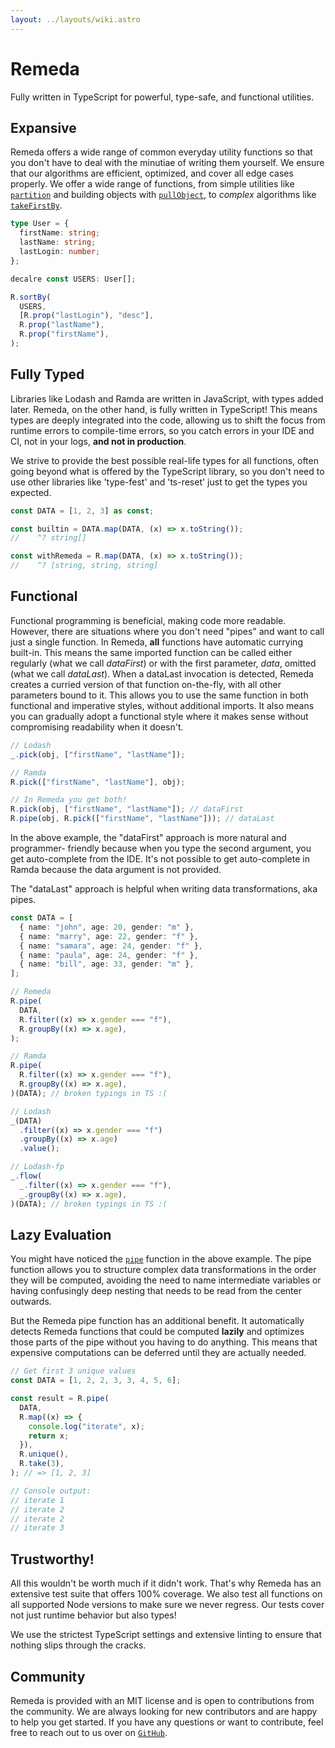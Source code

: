 ```yaml
---
layout: ../layouts/wiki.astro
---
```



# Remeda

Fully written in TypeScript for powerful, type-safe, and functional utilities.

<InstallCommands />

## Expansive

Remeda offers a wide range of common everyday utility functions so that you
don't have to deal with the minutiae of writing them yourself. We ensure that
our algorithms are efficient, optimized, and cover all edge cases properly. We
offer a wide range of functions, from simple utilities like
[`partition`](/docs#partition) and building objects with
[`pullObject`](/docs#pullObject), to _complex_ algorithms like
[`takeFirstBy`](/docs#takeFirstBy).

```ts
type User = {
  firstName: string;
  lastName: string;
  lastLogin: number;
};

decalre const USERS: User[];

R.sortBy(
  USERS,
  [R.prop("lastLogin"), "desc"],
  R.prop("lastName"),
  R.prop("firstName"),
);
```

## Fully Typed

Libraries like Lodash and Ramda are written in JavaScript, with types added
later. Remeda, on the other hand, is fully written in TypeScript! This means
types are deeply integrated into the code, allowing us to shift the focus from
runtime errors to compile-time errors, so you catch errors in your IDE and CI,
not in your logs, **and not in production**.

We strive to provide the best possible real-life types for all functions, often
going beyond what is offered by the TypeScript library, so you don't need to use
other libraries like 'type-fest' and 'ts-reset' just to get the types you
expected.

```ts
const DATA = [1, 2, 3] as const;

const builtin = DATA.map(DATA, (x) => x.toString());
//    ^? string[]

const withRemeda = R.map(DATA, (x) => x.toString());
//    ^? [string, string, string]
```

## Functional

Functional programming is beneficial, making code more readable. However, there
are situations where you don't need "pipes" and want to call just a single
function. In Remeda, **all** functions have automatic currying built-in. This
means the same imported function can be called either regularly (what we call
_dataFirst_) or with the first parameter, _data_, omitted (what we call
_dataLast_). When a dataLast invocation is detected, Remeda creates a curried
version of that function on-the-fly, with all other parameters bound to it. This
allows you to use the same function in both functional and imperative styles,
without additional imports. It also means you can gradually adopt a functional
style where it makes sense without compromising readability when it doesn't.

```ts
// Lodash
_.pick(obj, ["firstName", "lastName"]);

// Ramda
R.pick(["firstName", "lastName"], obj);

// In Remeda you get both!
R.pick(obj, ["firstName", "lastName"]); // dataFirst
R.pipe(obj, R.pick(["firstName", "lastName"])); // dataLast
```

In the above example, the "dataFirst" approach is more natural and programmer-
friendly because when you type the second argument, you get auto-complete from
the IDE. It's not possible to get auto-complete in Ramda because the data
argument is not provided.

The "dataLast" approach is helpful when writing data transformations, aka pipes.

```ts
const DATA = [
  { name: "john", age: 20, gender: "m" },
  { name: "marry", age: 22, gender: "f" },
  { name: "samara", age: 24, gender: "f" },
  { name: "paula", age: 24, gender: "f" },
  { name: "bill", age: 33, gender: "m" },
];

// Remeda
R.pipe(
  DATA,
  R.filter((x) => x.gender === "f"),
  R.groupBy((x) => x.age),
);

// Ramda
R.pipe(
  R.filter((x) => x.gender === "f"),
  R.groupBy((x) => x.age),
)(DATA); // broken typings in TS :(

// Lodash
_(DATA)
  .filter((x) => x.gender === "f")
  .groupBy((x) => x.age)
  .value();

// Lodash-fp
_.flow(
  _.filter((x) => x.gender === "f"),
  _.groupBy((x) => x.age),
)(DATA); // broken typings in TS :(
```

## Lazy Evaluation

You might have noticed the [`pipe`](/docs#pipe) function in the above example.
The pipe function allows you to structure complex data transformations in the
order they will be computed, avoiding the need to name intermediate variables or
having confusingly deep nesting that needs to be read from the center outwards.

But the Remeda pipe function has an additional benefit. It automatically detects
Remeda functions that could be computed **lazily** and optimizes those parts of
the pipe without you having to do anything. This means that expensive
computations can be deferred until they are actually needed.

```ts
// Get first 3 unique values
const DATA = [1, 2, 2, 3, 3, 4, 5, 6];

const result = R.pipe(
  DATA,
  R.map((x) => {
    console.log("iterate", x);
    return x;
  }),
  R.unique(),
  R.take(3),
); // => [1, 2, 3]

// Console output:
// iterate 1
// iterate 2
// iterate 2
// iterate 3
```

## Trustworthy!

All this wouldn't be worth much if it didn't work. That's why Remeda has an
extensive test suite that offers 100% coverage. We also test all functions on
all supported Node versions to make sure we never regress. Our tests cover not
just runtime behavior but also types!

We use the strictest TypeScript settings and extensive linting to ensure that
nothing slips through the cracks.

## Community

Remeda is provided with an MIT license and is open to contributions from the
community. We are always looking for new contributors and are happy to help you
get started. If you have any questions or want to contribute, feel free to reach
out to us over on [`GitHub`](https://github.com/remeda/remeda).
